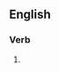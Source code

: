 ==English==

===Verb===
{{head|en|present participle}}

# {{present participle of|immigrate|lang=en|nocat=1}}
